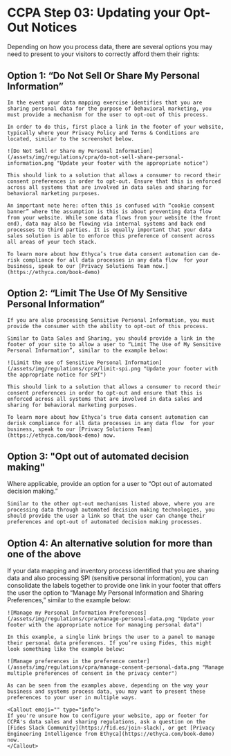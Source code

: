 
# CCPA Step 03: Updating your Opt-Out Notices

Depending on how you process data, there are several options you may need to present to your visitors to correctly afford them their rights:

## **Option 1**: “Do Not Sell Or Share My Personal Information”

    In the event your data mapping exercise identifies that you are sharing personal data for the purpose of behavioral marketing, you must provide a mechanism for the user to opt-out of this process. 

    In order to do this, first place a link in the footer of your website, typically where your Privacy Policy and Terms & Conditions are located, similar to the screenshot below.
    
    ![Do Not Sell or Share my Personal Information](/assets/img/regulations/cpra/do-not-sell-share-personal-information.png "Update your footer with the appropriate notice")

    This should link to a solution that allows a consumer to record their consent preferences in order to opt-out. Ensure that this is enforced across all systems that are involved in data sales and sharing for behavioral marketing purposes. 

    An important note here: often this is confused with “cookie consent banner” where the assumption is this is about preventing data flow from your website. While some data flows from your website (the front end), data may also be flowing via internal systems and back end processes to third parties. It is equally important that your data sales solution is able to enforce this preference of consent across all areas of your tech stack. 

    To learn more about how Ethyca’s true data consent automation can de-risk compliance for all data processes in any data flow  for your business, speak to our [Privacy Solutions Team now.](https://ethyca.com/book-demo)


## **Option 2**: “Limit The Use Of My Sensitive Personal Information”

    If you are also processing Sensitive Personal Information, you must provide the consumer with the ability to opt-out of this process. 

    Similar to Data Sales and Sharing, you should provide a link in the footer of your site to allow a user to “Limit The Use of My Sensitive Personal Information”, similar to the example below:

    ![Limit the use of Sensitive Personal Information](/assets/img/regulations/cpra/limit-spi.png "Update your footer with the appropriate notice for SPI")

    This should link to a solution that allows a consumer to record their consent preferences in order to opt-out and ensure that this is enforced across all systems that are involved in data sales and sharing for behavioral marketing purposes. 

    To learn more about how Ethyca’s true data consent automation can derisk compliance for all data processes in any data flow  for your business, speak to our [Privacy Solutions Team](https://ethyca.com/book-demo) now.

## **Option 3**: "Opt out of automated decision making"

Where applicable, provide an option for a user to “Opt out of automated decision making.”

    Similar to the other opt-out mechanisms listed above, where you are processing data through automated decision making technologies, you should provide the user a link so that the user can change their preferences and opt-out of automated decision making processes.

## **Option 4**: An alternative solution for more than one of the above

If your data mapping and inventory process identified that you are sharing data and also processing SPI (sensitive personal information), you can consolidate the labels together to provide one link in your footer that offers the user the option to “Manage My Personal Information and Sharing Preferences,” similar to the example below:

    ![Manage my Personal Information Preferences](/assets/img/regulations/cpra/manage-personal-data.png "Update your footer with the appropriate notice for managing personal data")

    In this example, a single link brings the user to a panel to manage their personal data preferences. If you’re using Fides, this might look something like the example below:

    ![Manage preferences in the preference center](/assets/img/regulations/cpra/manage-consent-personal-data.png "Manage multiple preferences of consent in the privacy center")

    As can be seen from the examples above, depending on the way your business and systems process data, you may want to present these preferences to your user in multiple ways.

    <Callout emoji="" type="info">
    If you're unsure how to configure your website, app or footer for CCPA's data sales and sharing regulations, ask a question on the [Fides Slack Community](https://fid.es/join-slack), or get [Privacy Engineering Intelligence from Ethyca](https://ethyca.com/book-demo) now.
    </Callout>